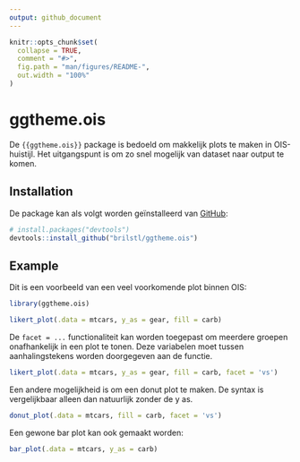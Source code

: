 ---
output: github_document
---

<!-- README.md is generated from README.Rmd. Please edit that file -->

```{r, include = FALSE}
knitr::opts_chunk$set(
  collapse = TRUE,
  comment = "#>",
  fig.path = "man/figures/README-",
  out.width = "100%"
)
```

# ggtheme.ois

De `{{ggtheme.ois}}` package is bedoeld om makkelijk plots te maken in OIS-huistijl. Het uitgangspunt is om zo snel mogelijk van dataset naar output te komen.

## Installation

De package kan als volgt worden geïnstalleerd van [GitHub](https://github.com/):

```{r}
# install.packages("devtools")
devtools::install_github("brilstl/ggtheme.ois")
```

## Example

Dit is een voorbeeld van een veel voorkomende plot binnen OIS:

```{r example-likert, dpi=300, fig.height= 2}
library(ggtheme.ois)

likert_plot(.data = mtcars, y_as = gear, fill = carb)

```

De `facet = ...` functionaliteit kan worden toegepast om meerdere groepen onafhankelijk in een plot te tonen. Deze variabelen moet tussen aanhalingstekens worden doorgegeven aan de functie.

```{r example-likert-facet, fig.height= 4, dpi=300}

likert_plot(.data = mtcars, y_as = gear, fill = carb, facet = 'vs')

```

Een andere mogelijkheid is om een donut plot te maken. De syntax is vergelijkbaar alleen dan natuurlijk zonder de y as.

```{r donut-plot-facet, dpi=300}

donut_plot(.data = mtcars, fill = carb, facet = 'vs')

```

Een gewone bar plot kan ook gemaakt worden:

```{r}

bar_plot(.data = mtcars, y_as = carb)

```

